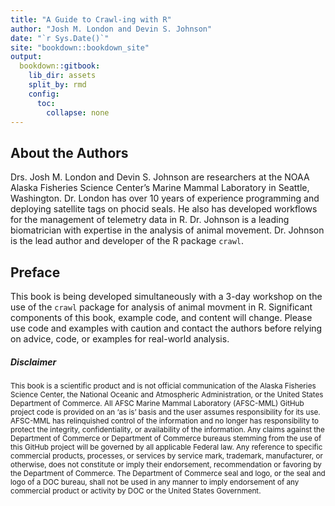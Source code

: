 ```yaml
---
title: "A Guide to Crawl-ing with R"
author: "Josh M. London and Devin S. Johnson"
date: "`r Sys.Date()`"
site: "bookdown::bookdown_site"
output:
  bookdown::gitbook:
    lib_dir: assets
    split_by: rmd
    config:
      toc:
        collapse: none
---
```


## About the Authors {-}

Drs. Josh M. London and Devin S. Johnson are researchers at the NOAA Alaska Fisheries
Science Center's Marine Mammal Laboratory in Seattle, Washington. Dr. London has over
10 years of experience programming and deploying satellite tags on phocid seals. 
He also has developed workflows for the management of telemetry data in R. 
Dr. Johnson is a leading biomatrician with expertise in the analysis of animal
movement. Dr. Johnson is the lead author and developer of the R package `crawl`.

## Preface {-}

This book is being developed simultaneously with a 3-day workshop on the use of the
`crawl` package for analysis of animal movment in R. Significant components of this
book, example code, and content will change. Please use code and examples with
caution and contact the authors before relying on advice, code, or examples for
real-world analysis.

##### Disclaimer {-}

<sub>This book is a scientific product and is not official communication of the Alaska Fisheries Science Center, the National Oceanic and Atmospheric Administration, or the United States Department of Commerce. All AFSC Marine Mammal Laboratory (AFSC-MML) GitHub project code is provided on an ‘as is’ basis and the user assumes responsibility for its use. AFSC-MML has relinquished control of the information and no longer has responsibility to protect the integrity, confidentiality, or availability of the information. Any claims against the Department of Commerce or Department of Commerce bureaus stemming from the use of this GitHub project will be governed by all applicable Federal law. Any reference to specific commercial products, processes, or services by service mark, trademark, manufacturer, or otherwise, does not constitute or imply their endorsement, recommendation or favoring by the Department of Commerce. The Department of Commerce seal and logo, or the seal and logo of a DOC bureau, shall not be used in any manner to imply endorsement of any commercial product or activity by DOC or the United States Government.</sub>
